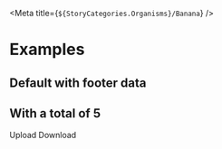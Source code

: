 
<Meta title={`${StoryCategories.Organisms}/Banana`} />

# Examples

## Default with footer data

## With a total of 5

<Canvas>
    <div class="h-[38rem] w-full">
        <p-table
            selection-key="date"
            can-select-key="canSelect"
            items='[{"date":"01\/01\/2022","hours":8,"status":"Ingediend", "canSelect": true},{"date":"02\/01\/2022","hours":6.5,"status":"Ingediend", "canSelect": true},{"date":"03\/01\/2022","hours":8,"status":"Goedgekeurd", "canSelect": true},{"date":"08\/01\/2022","hours":8,"status":"Goedgekeurd", "canSelect": true},{"date":"09\/01\/2022","hours":8,"status":"Afgekeurd", "canSelect": true},{"date":"10\/01\/2022","hours":8,"status":"Afgekeurd", "canSelect": true}]'
            total={5}
        >
            <p-table-column
                type="th"
                name="Datum"
                path="date"
                sizes={8}
            ></p-table-column>
            <p-table-column
                name="Uren"
                path="hours"
                align="end"
                sizes={2}
            ></p-table-column>
            <p-table-column
                path="status"
                align="end"
                sizes={2}
            ></p-table-column>
            <p-floating-menu-item slot="floating-menu-item">
                Upload <p-icon variant="upload" />
            </p-floating-menu-item>
            <p-floating-menu-item slot="floating-menu-item">
                Download <p-icon variant="download" />
            </p-floating-menu-item>
        </p-table>
    </div>
</Canvas>
